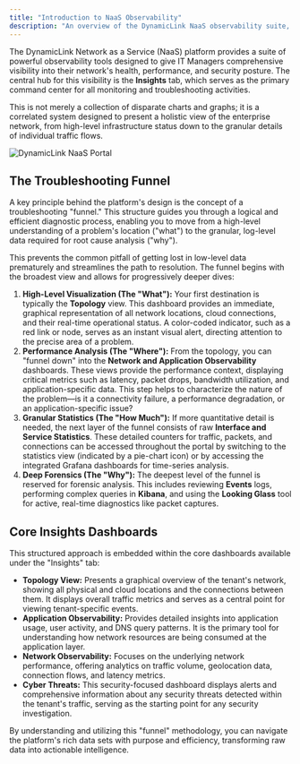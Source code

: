 ```yaml
---
title: "Introduction to NaaS Observability"
description: "An overview of the DynamicLink NaaS observability suite, the Unified Insights Dashboard, and the troubleshooting funnel methodology."
---
```


The DynamicLink Network as a Service (NaaS) platform provides a suite of powerful observability tools designed to give IT Managers comprehensive visibility into their network's health, performance, and security posture. The central hub for this visibility is the **Insights** tab, which serves as the primary command center for all monitoring and troubleshooting activities.

This is not merely a collection of disparate charts and graphs; it is a correlated system designed to present a holistic view of the enterprise network, from high-level infrastructure status down to the granular details of individual traffic flows.

![DynamicLink NaaS Portal](insights/DL_insights.jpeg)

## The Troubleshooting Funnel

A key principle behind the platform's design is the concept of a troubleshooting "funnel." This structure guides you through a logical and efficient diagnostic process, enabling you to move from a high-level understanding of a problem's location ("what") to the granular, log-level data required for root cause analysis ("why").

This prevents the common pitfall of getting lost in low-level data prematurely and streamlines the path to resolution. The funnel begins with the broadest view and allows for progressively deeper dives:

1. **High-Level Visualization (The "What"):** Your first destination is typically the **Topology** view. This dashboard provides an immediate, graphical representation of all network locations, cloud connections, and their real-time operational status. A color-coded indicator, such as a red link or node, serves as an instant visual alert, directing attention to the precise area of a problem.
2. **Performance Analysis (The "Where"):** From the topology, you can "funnel down" into the **Network and Application Observability** dashboards. These views provide the performance context, displaying critical metrics such as latency, packet drops, bandwidth utilization, and application-specific data. This step helps to characterize the nature of the problem—is it a connectivity failure, a performance degradation, or an application-specific issue?
3. **Granular Statistics (The "How Much"):** If more quantitative detail is needed, the next layer of the funnel consists of raw **Interface and Service Statistics**. These detailed counters for traffic, packets, and connections can be accessed throughout the portal by switching to the statistics view (indicated by a pie-chart icon) or by accessing the integrated Grafana dashboards for time-series analysis.
4. **Deep Forensics (The "Why"):** The deepest level of the funnel is reserved for forensic analysis. This includes reviewing **Events** logs, performing complex queries in **Kibana**, and using the **Looking Glass** tool for active, real-time diagnostics like packet captures.

## Core Insights Dashboards

This structured approach is embedded within the core dashboards available under the "Insights" tab:

- **Topology View:** Presents a graphical overview of the tenant's network, showing all physical and cloud locations and the connections between them. It displays overall traffic metrics and serves as a central point for viewing tenant-specific events.
- **Application Observability:** Provides detailed insights into application usage, user activity, and DNS query patterns. It is the primary tool for understanding how network resources are being consumed at the application layer.
- **Network Observability:** Focuses on the underlying network performance, offering analytics on traffic volume, geolocation data, connection flows, and latency metrics.
- **Cyber Threats:** This security-focused dashboard displays alerts and comprehensive information about any security threats detected within the tenant's traffic, serving as the starting point for any security investigation.

By understanding and utilizing this "funnel" methodology, you can navigate the platform's rich data sets with purpose and efficiency, transforming raw data into actionable intelligence.